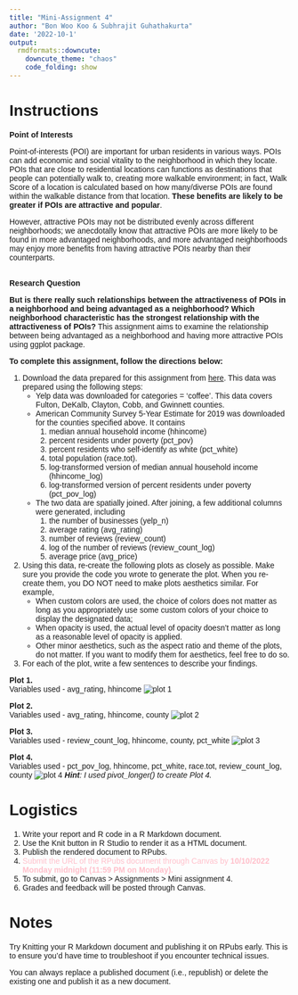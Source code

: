 ```yaml
---
title: "Mini-Assignment 4"
author: "Bon Woo Koo & Subhrajit Guhathakurta"
date: '2022-10-1'
output:
  rmdformats::downcute:
    downcute_theme: "chaos"
    code_folding: show
---
```


<style type="text/css">
  body{
  font-family: Arial;
  }
</style>

# Instructions
**Point of Interests**

Point-of-interests (POI) are important for urban residents in various ways. POIs can add economic and social vitality to the neighborhood in which they locate. POIs that are close to residential locations can functions as destinations that people can potentially walk to, creating more walkable environment; in fact, Walk Score of a location is calculated based on how many/diverse POIs are found within the walkable distance from that location. **These benefits are likely to be greater if POIs are attractive and popular**. 

However, attractive POIs may not be distributed evenly across different neighborhoods; we anecdotally know that attractive POIs are more likely to be found in more advantaged neighborhoods, and more advantaged neighborhoods may enjoy more benefits from having attractive POIs nearby than their counterparts. 

<br>
**Research Question**

**But is there really such relationships between the attractiveness of POIs in a neighborhood and being advantaged as a neighborhood? Which neighborhood characteristic has the strongest relationship with the attractiveness of POIs?** This assignment aims to examine the relationship between being advantaged as a neighborhood and having more attractive POIs using ggplot package.



**To complete this assignment, follow the directions below:**

1. Download the data prepared for this assignment from [here](https://bonwookoo.github.io/UrbanAnalytics2022/Assignment/mini_4/yelp_coffee.rds). This data was prepared using the following steps:
    * Yelp data was downloaded for categories = 'coffee'. This data covers Fulton, DeKalb, Clayton, Cobb, and Gwinnett counties. 
    * American Community Survey 5-Year Estimate for 2019 was downloaded for the counties specified above. It contains 
        (1) median annual household income (hhincome)
        (2) percent residents under poverty (pct_pov)
        (3) percent residents who self-identify as white (pct_white)
        (4) total population (race.tot). 
        (5) log-transformed version of median annual household income (hhincome_log)
        (6) log-transformed version of percent residents under poverty (pct_pov_log)
    * The two data are spatially joined. After joining, a few additional columns were generated, including 
        (1) the number of businesses (yelp_n)
        (2) average rating (avg_rating)
        (3) number of reviews (review_count)
        (4) log of the number of reviews (review_count_log)
        (5) average price (avg_price)

2. Using this data, re-create the following plots as closely as possible. Make sure you provide the code you wrote to generate the plot. When you re-create them, you DO NOT need to make plots aesthetics similar. For example, 
    * When custom colors are used, the choice of colors does not matter as long as you appropriately use some custom colors of your choice to display the designated data; 
    * When opacity is used, the actual level of opacity doesn't matter as long as a reasonable level of opacity is applied. 
    * Other minor aesthetics, such as the aspect ratio and theme of the plots, do not matter. If you want to modify them for aesthetics, feel free to do so.
    
3. For each of the plot, write a few sentences to describe your findings.


**Plot 1.**   
Variables used - avg_rating, hhincome
![plot 1](q1.jpg)
 
**Plot 2.**   
Variables used - avg_rating, hhincome, county
![plot 2](q2.jpg)

**Plot 3.**   
Variables used - review_count_log, hhincome, county, pct_white
![plot 3](q3.jpg)

**Plot 4.**  
Variables used - pct_pov_log, hhincome, pct_white, race.tot, review_count_log, county
![plot 4](q4.jpg)
***Hint**: I used pivot_longer() to create Plot 4.*


# Logistics
1. Write your report and R code in a R Markdown document. 
2. Use the Knit button in R Studio to render it as a HTML document.
3. Publish the rendered document to RPubs.
4. <font color="pink">Submit the URL of the RPubs document through Canvas by **10/10/2022 Monday midnight (11:59 PM on Monday).** </font>
5. To submit, go to Canvas > Assignments > Mini assignment 4.
6. Grades and feedback will be posted through Canvas.



    
# Notes
Try Knitting your R Markdown document and publishing it on RPubs early. This is to ensure you'd have time to troubleshoot if you encounter technical issues.

You can always replace a published document (i.e., republish) or delete the existing one and publish it as a new document. 